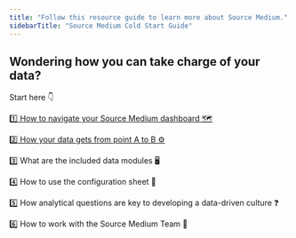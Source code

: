 ```yaml
---
title: "Follow this resource guide to learn more about Source Medium."
sidebarTitle: "Source Medium Cold Start Guide"
---
```


## Wondering how you can take charge of your data? 

Start here 👇

[1️⃣ How to navigate your Source Medium dashboard  🗺️](/getting-started/cold-start/dashboard)

[2️⃣ How your data gets from point A to B  ⚙️](/getting-started/cold-start/how-your-data-gets-from-point-a-to-b)

3️⃣ What are the included data modules 🖥️

4️⃣ How to use the configuration sheet  📃

5️⃣ How analytical questions are key to developing a data-driven culture   ❓

6️⃣ How to work with the Source Medium Team  🤝